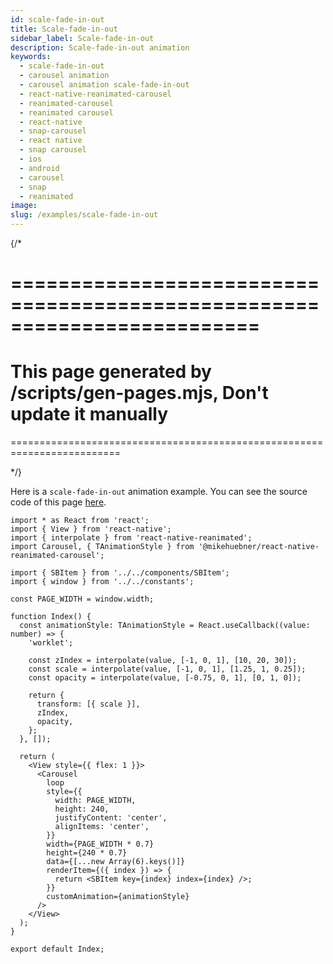 ```yaml
---
id: scale-fade-in-out
title: Scale-fade-in-out
sidebar_label: Scale-fade-in-out
description: Scale-fade-in-out animation
keywords:
  - scale-fade-in-out
  - carousel animation
  - carousel animation scale-fade-in-out
  - react-native-reanimated-carousel
  - reanimated-carousel
  - reanimated carousel
  - react-native
  - snap-carousel
  - react native
  - snap carousel
  - ios
  - android
  - carousel
  - snap
  - reanimated
image:
slug: /examples/scale-fade-in-out
---
```


{/\*

# =========================================================================

# This page generated by /scripts/gen-pages.mjs, Don't update it manually

=========================================================================

\*/}

Here is a `scale-fade-in-out` animation example. You can see the source code of this page
[here](https://github.com/dohooo/react-native-reanimated-carousel/blob/main/apps/app/src/pages/scale-fade-in-out/index.tsx).


<Page page="scale-fade-in-out" />

```tsx copy
import * as React from 'react';
import { View } from 'react-native';
import { interpolate } from 'react-native-reanimated';
import Carousel, { TAnimationStyle } from '@mikehuebner/react-native-reanimated-carousel';

import { SBItem } from '../../components/SBItem';
import { window } from '../../constants';

const PAGE_WIDTH = window.width;

function Index() {
  const animationStyle: TAnimationStyle = React.useCallback((value: number) => {
    'worklet';

    const zIndex = interpolate(value, [-1, 0, 1], [10, 20, 30]);
    const scale = interpolate(value, [-1, 0, 1], [1.25, 1, 0.25]);
    const opacity = interpolate(value, [-0.75, 0, 1], [0, 1, 0]);

    return {
      transform: [{ scale }],
      zIndex,
      opacity,
    };
  }, []);

  return (
    <View style={{ flex: 1 }}>
      <Carousel
        loop
        style={{
          width: PAGE_WIDTH,
          height: 240,
          justifyContent: 'center',
          alignItems: 'center',
        }}
        width={PAGE_WIDTH * 0.7}
        height={240 * 0.7}
        data={[...new Array(6).keys()]}
        renderItem={({ index }) => {
          return <SBItem key={index} index={index} />;
        }}
        customAnimation={animationStyle}
      />
    </View>
  );
}

export default Index;
```
